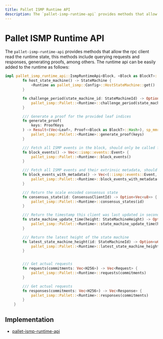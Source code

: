 ```yaml
---
title: Pallet ISMP Runtime API
description: The `pallet-ismp-runtime-api` provides methods that allow the rpc client read the runtime state, this methods include querying requests and responses, generating proofs, among others.
---
```


# Pallet ISMP Runtime API


The `pallet-ismp-runtime-api` provides methods that allow the rpc client read the runtime state, this methods include querying requests and responses, generating proofs, among others. The runtime api can be easily added to the runtime as follows:

```rust showLineNumbers [runtime.rs]
impl pallet_ismp_runtime_api::IsmpRuntimeApi<Block, <Block as BlockT>::Hash> for Runtime {
		fn host_state_machine() -> StateMachine {
			<Runtime as pallet_ismp::Config>::HostStateMachine::get()
		}

		fn challenge_period(state_machine_id: StateMachineId) -> Option<u64> {
			pallet_ismp::Pallet::<Runtime>::challenge_period(state_machine_id)
		}

		/// Generate a proof for the provided leaf indices
		fn generate_proof(
			keys: ProofKeys
		) -> Result<(Vec<Leaf>, Proof<<Block as BlockT>::Hash>), sp_mmr_primitives::Error> {
			pallet_ismp::Pallet::<Runtime>::generate_proof(keys)
		}

		/// Fetch all ISMP events in the block, should only be called from runtime-api.
		fn block_events() -> Vec<::ismp::events::Event> {
			pallet_ismp::Pallet::<Runtime>::block_events()
		}

		/// Fetch all ISMP events and their extrinsic metadata, should only be called from runtime-api.
		fn block_events_with_metadata() -> Vec<(::ismp::events::Event, Option<u32>)> {
			pallet_ismp::Pallet::<Runtime>::block_events_with_metadata()
		}

		/// Return the scale encoded consensus state
		fn consensus_state(id: ConsensusClientId) -> Option<Vec<u8>> {
			pallet_ismp::Pallet::<Runtime>::consensus_states(id)
		}

		/// Return the timestamp this client was last updated in seconds
		fn state_machine_update_time(height: StateMachineHeight) -> Option<u64> {
			pallet_ismp::Pallet::<Runtime>::state_machine_update_time(height)
		}

		/// Return the latest height of the state machine
		fn latest_state_machine_height(id: StateMachineId) -> Option<u64> {
			pallet_ismp::Pallet::<Runtime>::latest_state_machine_height(id)
		}


		/// Get actual requests
		fn requests(commitments: Vec<H256>) -> Vec<Request> {
			pallet_ismp::Pallet::<Runtime>::requests(commitments)
		}

		/// Get actual requests
		fn responses(commitments: Vec<H256>) -> Vec<Response> {
			pallet_ismp::Pallet::<Runtime>::responses(commitments)
		}
	}
```



## Implementation

 - [pallet-ismp-runtime-api](https://github.com/polytope-labs/hyperbridge/blob/main/modules/ismp/pallets/runtime-api/src/lib.rs)